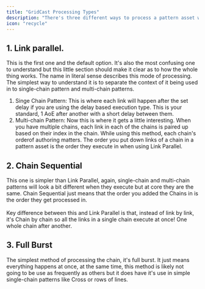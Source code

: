 ```yaml
---
title: "GridCast Processing Types"
description: "There's three different ways to process a pattern asset with the GameplayTask. This part is one of the more complex parts of the plugin."
icon: "recycle"
---
```


## 1. Link parallel.

This is the first one and the default option. It's also the most confusing one to understand but this little section should make it clear as to how the whole thing works. The name in literal sense describes this mode of processing. The simplest way to understand it is to separate the context of it being used in to single-chain pattern and multi-chain patterns.

1. Singe Chain Pattern: This is where each link will happen after the set delay if you are using the delay based execution type. This is your standard, 1 AoE after another with a short delay between them.
2. Multi-chain Pattern: Now this is where it gets a little interesting. When you have multiple chains, each link in each of the chains is paired up based on their index in the chain. While using this method, each chain's orderof authoring matters. The order you put down links of a chain in a pattern asset is the order they execute in when using Link Parallel.

## 2. Chain Sequential

This one is simpler than Link Parallel, again, single-chain and multi-chain patterns will look a bit different when they execute but at core they are the same. Chain Sequential just means that the order you added the Chains in is the order they get processed in.\
\
Key difference between this and Link Parallel is that, instead of link by link, it's Chain by chain so all the links in a single chain execute at once\! One whole chain after another.

## 3. Full Burst

The simplest method of processing the chain, it's full burst. It just means everything happens at once, at the same time, this method is likely not going to be use as frequently as others but it does have it's use in simple single-chain patterns like Cross or rows of lines.